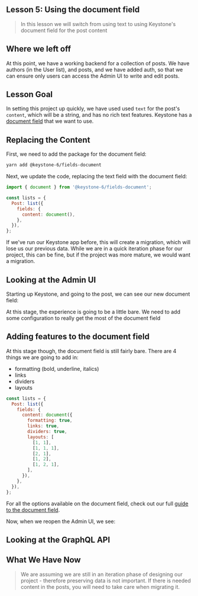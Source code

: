 
## Lesson 5: Using the document field

> In this lesson we will switch from using text to using Keystone's document field for the post content

## Where we left off

At this point, we have a working backend for a collection of posts. We have authors (in the User list), and posts, and we have added auth, so that we can ensure only users can access the Admin UI to write and edit posts.

## Lesson Goal

In setting this project up quickly, we have used used `text` for the post's `content`, which will be a string, and has no rich text features. Keystone has a [document field](https://keystonejs.com/docs/apis/fields#document) that we want to use.

## Replacing the Content

First, we need to add the package for the document field:

```sh
yarn add @keystone-6/fields-document
```

Next, we update the code, replacing the text field with the document field:

```js
import { document } from '@keystone-6/fields-document';

const lists = {
  Post: list({
    fields: {
      content: document(),
    },
  }),
};
```

If we've run our Keystone app before, this will create a migration, which will lose us our previous data. While we are in a quick iteration phase for our project, this can be fine, but if the project was more mature, we would want a migration.

## Looking at the Admin UI

Starting up Keystone, and going to the post, we can see our new document field:

At this stage, the experience is going to be a little bare. We need to add some configuration to really get the most of the document field

## Adding features to the document field

At this stage though, the document field is still fairly bare. There are 4 things we are going to add in:

- formatting (bold, underline, italics)
- links
- dividers
- layouts

```js
const lists = {
  Post: list({
    fields: {
      content: document({
        formatting: true,
        links: true,
        dividers: true,
        layouts: [
          [1, 1],
          [1, 1, 1],
          [2, 1],
          [1, 2],
          [1, 2, 1],
        ],
      }),
    },
  }),
};
```

For all the options available on the document field, check out our full [guide to the document field](https://keystonejs.com/docs/guides/document-fields#how-to-use-document-fields).

Now, when we reopen the Admin UI, we see:

## Looking at the GraphQL API

## What We Have Now

> We are assuming we are still in an iteration phase of designing our project - therefore preserving data is not important. If there is needed content in the posts, you will need to take care when migrating it.


>
